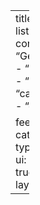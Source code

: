 ---
title: "Content listing"
listing:
  contents:
    - "GettingStarted"
    - "EyeTracking"
    - "Stats"
  sort:
    - "categoties asc"
    - "date"

  feed: true
  categories: true
  type: grid
  sort-ui: true
  filter-ui: true
page-layout: full
---